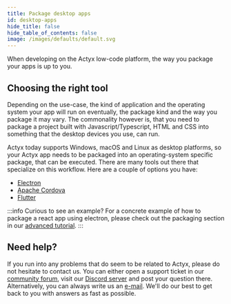 ```yaml
---
title: Package desktop apps
id: desktop-apps
hide_title: false
hide_table_of_contents: false
image: /images/defaults/default.svg
---
```


When developing on the Actyx low-code platform, the way you package your apps is up to you.

## Choosing the right tool

Depending on the use-case, the kind of application and the operating system your app will run on eventually, the package kind and the way you package it may vary.
The commonality however is, that you need to package a project built with Javascript/Typescript, HTML and CSS into something that the desktop devices you use, can run.

Actyx today supports Windows, macOS and Linux as desktop platforms, so your Actyx app needs to be packaged into an operating-system specific package, that can be executed.
There are many tools out there that specialize on this workflow.
Here are a couple of options you have:

- [Electron](https://www.electronjs.org/docs)
- [Apache Cordova](https://cordova.apache.org/)
- [Flutter](https://flutter.dev/docs)

:::info Curious to see an example?
For a concrete example of how to package a react app using electron, please check out the packaging section in our [advanced tutorial](../../tutorials/advanced-tutorial/packaging.mdx).
:::

## Need help?

If you run into any problems that do seem to be related to Actyx, please do not hesitate to contact us.
You can either open a support ticket in our [community forum](https://community.actyx.com), visit our [Discord server](https://discord.gg/262yJhc) and post your question there.
Alternatively, you can always write us an [e-mail](mailto:developer@actyx.io).
We'll do our best to get back to you with answers as fast as possible.
